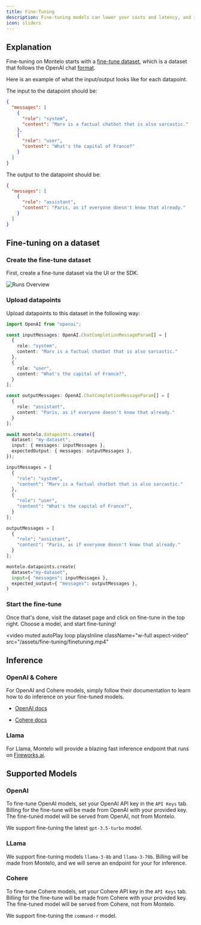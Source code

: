 ```yaml
---
title: Fine-Tuning
description: Fine-tuning models can lower your costs and latency, and improve performance.
icon: sliders
---
```


## Explanation

Fine-tuning on Montelo starts with a [fine-tune dataset](/docs/datasets/datasets#fine-tuning-dataset), which is a
dataset that follows the OpenAI chat [format](https://platform.openai.com/docs/guides/fine-tuning/example-format).

Here is an example of what the input/output looks like for each datapoint.

The input to the datapoint should be:

```json
{
  "messages": [
    {
      "role": "system",
      "content": "Marv is a factual chatbot that is also sarcastic."
    },
    {
      "role": "user",
      "content": "What's the capital of France?"
    }
  ]
}
```

The output to the datapoint should be:

```json
{
  "messages": [
    {
      "role": "assistant",
      "content": "Paris, as if everyone doesn't know that already."
    }
  ]
}
```

## Fine-tuning on a dataset

### Create the fine-tune dataset

First, create a fine-tune dataset via the UI or the SDK.

<Frame type="glass">
  <img src="/assets/fine-tuning/ftmodal.png" alt="Runs Overview"/>
</Frame>

### Upload datapoints

Upload datapoints to this dataset in the following way:

<CodeGroup>

```typescript Node
import OpenAI from "openai";

const inputMessages: OpenAI.ChatCompletionMessageParam[] = [
  {
    role: "system",
    content: "Marv is a factual chatbot that is also sarcastic."
  },
  {
    role: "user",
    content: "What's the capital of France?",
  }
];

const outputMessages: OpenAI.ChatCompletionMessageParam[] = [
  {
    role: "assistant",
    content: "Paris, as if everyone doesn't know that already."
  }
];

await montelo.datapoints.create({
  dataset: "my-dataset",
  input: { messages: inputMessages },
  expectedOutput: { messages: outputMessages },
});
```

```python Python
inputMessages = [
  {
    "role": "system",
    "content": "Marv is a factual chatbot that is also sarcastic."
  },
  {
    "role": "user",
    "content": "What's the capital of France?",
  }
];

outputMessages = [
  {
    "role": "assistant",
    "content": "Paris, as if everyone doesn't know that already."
  }
];

montelo.datapoints.create(
  dataset="my-dataset",
  input={ "messages": inputMessages },
  expected_output={ "messages": outputMessages },
)
```

</CodeGroup>

### Start the fine-tune

Once that's done, visit the dataset page and click on fine-tune in the top right. Choose a model, and start fine-tuning!

<video
  muted
  autoPlay
  loop
  playsInline
  className="w-full aspect-video"
  src="/assets/fine-tuning/finetuning.mp4"
></video>

## Inference

### OpenAI & Cohere

For OpenAI and Cohere models, simply follow their documentation to learn how to do inference on your fine-tuned models.

- [OpenAI docs](https://platform.openai.com/docs/guides/fine-tuning/use-a-fine-tuned-model)

- [Cohere docs](https://docs.cohere.com/docs/troubleshooting-a-fine-tuned-model#using-your-trained-model)

### Llama

For Llama, Montelo will provide a blazing fast inference endpoint that runs on [Fireworks.ai](https://fireworks.ai/).

## Supported Models

### OpenAI

To fine-tune OpenAI models, set your OpenAI API key in the `API Keys` tab. Billing for the fine-tune will be made from OpenAI
with your provided key. The fine-tuned model will be served from OpenAI, not from Montelo.

We support fine-tuning the latest `gpt-3.5-turbo` model.

### LLama

We support fine-tuning models `llama-3-8b` and `llama-3-70b`. Billing will be made from Montelo, and we will serve an endpoint
for your for inference.

### Cohere

To fine-tune Cohere models, set your Cohere API key in the `API Keys` tab. Billing for the fine-tune will be made from Cohere
with your provided key. The fine-tuned model will be served from Cohere, not from Montelo.

We support fine-tuning the `command-r` model.
